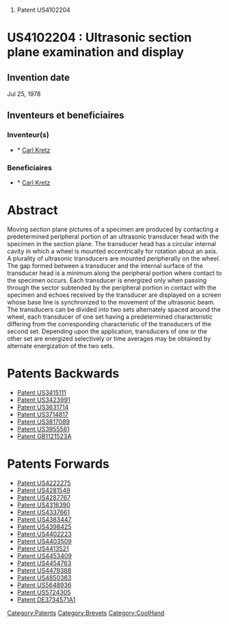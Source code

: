# Patent US4102204





=US4102204 : Ultrasonic section plane examination and display = 



== Invention date ==

Jul 25, 1978

== Inventeurs et beneficiaires ==

=== Inventeur(s) === 
* * [[Carl Kretz]]
=== Beneficiaires === 
* * [[Carl Kretz]]


= Abstract =

Moving section plane pictures of a specimen are produced by contacting a predetermined peripheral portion of an ultrasonic transducer head with the specimen in the section plane. The transducer head has a circular internal cavity in which a wheel is mounted eccentrically for rotation about an axis. A plurality of ultrasonic transducers are mounted peripherally on the wheel. The gap formed between a transducer and the internal surface of the transducer head is a minimum along the peripheral portion where contact to the specimen occurs. Each transducer is energized only when passing through the sector subtended by the peripheral portion in contact with the specimen and echoes received by the transducer are displayed on a screen whose base line is synchronized to the movement of the ultrasonic beam. The transducers can be divided into two sets alternately spaced around the wheel, each transducer of one set having a predetermined characteristic differing from the corresponding characteristic of the transducers of the second set. Depending upon the application, transducers of one or the other set are energized selectively or time averages may be obtained by alternate energization of the two sets.
= Patents Backwards =

* [[Patent US3415111]]
* [[Patent US3423991]]
* [[Patent US3631714]]
* [[Patent US3714817]]
* [[Patent US3817089]]
* [[Patent US3955561]]
* [[Patent GB1121523A]]
= Patents Forwards =

* [[Patent US4222275]]
* [[Patent US4281549]]
* [[Patent US4287767]]
* [[Patent US4316390]]
* [[Patent US4337661]]
* [[Patent US4383447]]
* [[Patent US4398425]]
* [[Patent US4402223]]
* [[Patent US4403509]]
* [[Patent US4413521]]
* [[Patent US4453409]]
* [[Patent US4454763]]
* [[Patent US4479388]]
* [[Patent US4850363]]
* [[Patent US5648936]]
* [[Patent US5724305]]
* [[Patent DE3734571A1]]
[[Category:Patents]][[Category:Brevets]][[Category:CoolHand]]